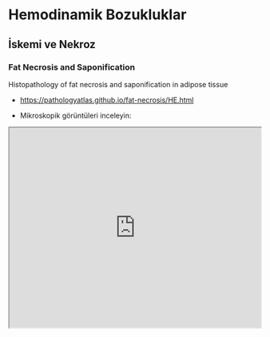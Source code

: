 # Hemodinamik Bozukluklar

## İskemi ve Nekroz

### Fat Necrosis and Saponification

Histopathology of fat necrosis and saponification in adipose tissue

-   <https://pathologyatlas.github.io/fat-necrosis/HE.html>

-   Mikroskopik görüntüleri inceleyin:

<iframe src="https://pathologyatlas.github.io/fat-necrosis/HE.html" width="100%" height="400px">

</iframe>
